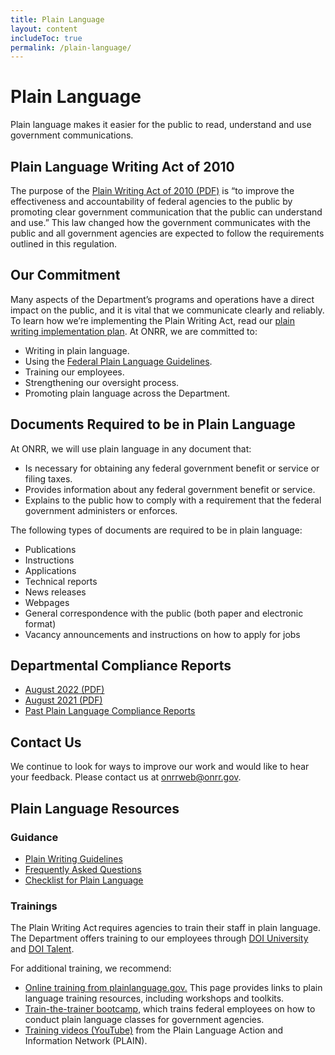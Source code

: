 ```yaml
---
title: Plain Language
layout: content
includeToc: true
permalink: /plain-language/
---
```


# Plain Language

Plain language makes it easier for the public to read, understand and use government communications. 

## Plain Language Writing Act of 2010 

The purpose of the [Plain Writing Act of 2010 (PDF)](https://www.govinfo.gov/content/pkg/BILLS-111hr946enr/pdf/BILLS-111hr946enr.pdf) is “to improve the effectiveness and accountability of federal agencies to the public by promoting clear government communication that the public can understand and use.” This law changed how the government communicates with the public and all government agencies are expected to follow the requirements outlined in this regulation. 

## Our Commitment 

Many aspects of the Department’s programs and operations have a direct impact on the public, and it is vital that we communicate clearly and reliably. To learn how we’re implementing the Plain Writing Act, read our [plain writing implementation plan](https://www.doi.gov/plainlanguage/plain-writing-act). At ONRR, we are committed to: 

- Writing in plain language. 
- Using the [Federal Plain Language Guidelines](https://www.plainlanguage.gov/guidelines/).  
- Training our employees. 
- Strengthening our oversight process. 
- Promoting plain language across the Department. 

## Documents Required to be in Plain Language 

At ONRR, we will use plain language in any document that: 

- Is necessary for obtaining any federal government benefit or service or filing taxes. 
- Provides information about any federal government benefit or service. 
- Explains to the public how to comply with a requirement that the federal government administers or enforces. 

The following types of documents are required to be in plain language: 

- Publications 
- Instructions 
- Applications 
- Technical reports 
- News releases 
- Webpages 
- General correspondence with the public (both paper and electronic format) 
- Vacancy announcements and instructions on how to apply for jobs 

## Departmental Compliance Reports

- [August 2022 (PDF)](https://www.doi.gov/sites/doi.gov/files/plain-language-report-august-2022.pdf)
- [August 2021 (PDF)](https://www.doi.gov/sites/doi.gov/files/doi-plain-writing-act-compliance-report-august-2021.pdf)
- [Past Plain Language Compliance Reports](https://www.doi.gov/plainlanguage/past-plain-language-compliance-reports)

## Contact Us

We continue to look for ways to improve our work and would like to hear your feedback. Please contact us at [onrrweb@onrr.gov](mailto:nrrd@onrr.gov).

## Plain Language Resources

### Guidance 

- [Plain Writing Guidelines](https://www.plainlanguage.gov/guidelines/)
- [Frequently Asked Questions](https://www.plainlanguage.gov/about/definitions/)  
- [Checklist for Plain Language](https://www.plainlanguage.gov/resources/checklists/checklist/) 

### Trainings 

The Plain Writing Act requires agencies to train their staff in plain language. The Department offers training to our employees through [DOI University](https://doiu.doi.gov/catalog) and [DOI Talent](https://doitalent.ibc.doi.gov/). 
<br />

For additional training, we recommend: 

- [Online training from plainlanguage.gov.](https://www.plainlanguage.gov/training/online-training/) This page provides links to plain language training resources, including workshops and toolkits. 
- [Train-the-trainer bootcamp](https://www.plainlanguage.gov/training/train-the-trainer-bootcamp/), which trains federal employees on how to conduct plain language classes for government agencies. 
- [Training videos (YouTube)](https://www.youtube.com/playlist?list=PLd9b-GuOJ3nHMlmPFMw8cJxN_DW-odj0J) from the Plain Language Action and Information Network (PLAIN).